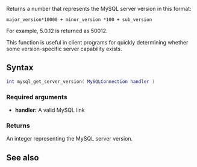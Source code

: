 <pageclass class="#AA7592" subcaption="MTA-MySQL Module"></pageclass>

{{ModuleFunction|MTA-MySQL}}
Returns a number that represents the MySQL server version in this format:
 major_version*10000 + minor_version *100 + sub_version
For example, 5.0.12 is returned as 50012.

This function is useful in client programs for quickly determining whether some version-specific server capability exists. 
==Syntax==
<syntaxhighlight lang="lua">
int mysql_get_server_version( MySQLConnection handler )
</syntaxhighlight>

===Required arguments===
* '''handler:''' A valid MySQL link

===Returns===
An integer representing the MySQL server version.

==See also==
{{Modules/MTA-MySQL/Handler_functions}}